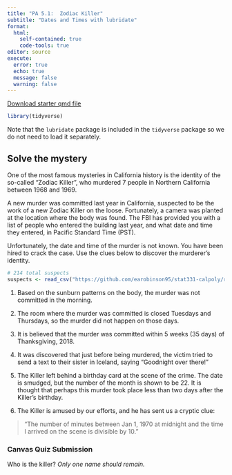 ```yaml
---
title: "PA 5.1:  Zodiac Killer"
subtitle: "Dates and Times with lubridate"
format: 
  html:
    self-contained: true
    code-tools: true
editor: source
execute: 
  error: true
  echo: true
  message: false
  warning: false
---
```


[Download starter qmd file](PA5_1-zodiac-killer.qmd)

```r
library(tidyverse)
```

::: callout-note
Note that the `lubridate` package is included in the `tidyverse` package so we do not need to load it separately.
:::

## Solve the mystery

One of the most famous mysteries in California history is the identity of the so-called "Zodiac Killer", who murdered 7 people in Northern California between 1968 and 1969.

A new murder was committed last year in California, suspected to be the work of a new Zodiac Killer on the loose. Fortunately, a camera was planted at the location where the body was found. The FBI has provided you with a list of people who entered the building last year, and what date and time they entered, in Pacific Standard Time (PST).

Unfortunately, the date and time of the murder is not known. You have been hired to crack the case. Use the clues below to discover the murderer's identity.

```r
# 214 total suspects
suspects <- read_csv("https://github.com/earobinson95/stat331-calpoly/raw/master/practice-activities/data/suspect_times.csv")
```

1.  Based on the sunburn patterns on the body, the murder was not committed in the morning.

2.  The room where the murder was committed is closed Tuesdays and Thursdays, so the murder did not happen on those days.

3.  It is believed that the murder was committed within 5 weeks (35 days) of Thanksgiving, 2018.

4.  It was discovered that just before being murdered, the victim tried to send a text to their sister in Iceland, saying "Goodnight over there!"

5.  The Killer left behind a birthday card at the scene of the crime. The date is smudged, but the number of the month is shown to be 22. It is thought that perhaps this murder took place less than two days after the Killer's birthday.

6.  The Killer is amused by our efforts, and he has sent us a cryptic clue:

> "The number of minutes between Jan 1, 1970 at midnight and the time I arrived on the scene is divisible by 10."

::: callout-note
### Canvas Quiz Submission

Who is the killer? *Only one name should remain.*

:::